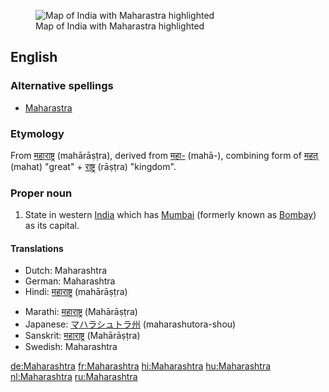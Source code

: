 [[Image:IndiaMaharashtra.png|thumb|Map of India with Maharastra highlighted]]
==English==

===Alternative spellings===
* [[Maharastra]]

===Etymology===
From {{Skr.}} [[महाराष्ट्र]] (mahārāṣṭra), derived from [[महा-]] (mahā-),
combining form of [[महत्]] (mahat) "great" + [[राष्ट्र]] (rāṣṭra) "kingdom".

===Proper noun===
{{en-proper noun}}

# State in western [[India]] which has [[Mumbai]] (formerly known as [[Bombay]]) as its capital.

====Translations====
{{trans-top|state in western India}}
*Dutch: Maharashtra
*German: Maharashtra
*Hindi: [[महाराष्ट्र]] (mahārāṣṭra)
{{trans-mid}}
*Marathi: [[महाराष्ट्र]] (Mahārāṣṭra)
*Japanese: [[マハラシュトラ州]] (maharashutora-shou)
*Sanskrit: [[महाराष्ट्र]] (Mahārāṣṭra)
*Swedish: Maharashtra
{{trans-bottom}}

[[de:Maharashtra]]
[[fr:Maharashtra]]
[[hi:Maharashtra]]
[[hu:Maharashtra]]
[[nl:Maharashtra]]
[[ru:Maharashtra]]